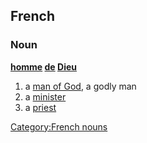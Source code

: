 ==French==
===Noun===
'''[[homme]] [[de]] [[Dieu]]'''

# a [[man of God]], a godly man
# a [[minister]]
# a [[priest]]

[[Category:French nouns]]{{attention|fr}}